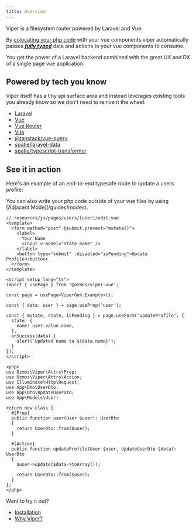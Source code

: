 ```yaml
---
title: Overview
---
```


Viper is a filesystem router powered by Laravel and Vue.

By [colocating your php code](/guides/modes) with your vue components viper automatically passes [***fully typed***](/guides/typescript) data and actions to your vue components to consume.

You get the power of a Laravel backend combined with the great UX and DX of a single page vue application.

## Powered by tech you know

Viper itself has a tiny api surface area and instead leverages existing tools you already know so we don't need to reinvent the wheel:

- [Laravel](https://laravel.com)
- [Vue](https://vuejs.org)
- [Vue Router](https://router.vuejs.org)
- [Vite](https://vitejs.dev)
- [@tanstack/vue-query](https://tanstack.com/query/latest)
- [spatie/laravel-data](https://spatie.be/docs/laravel-data/v4/introduction)
- [spatie/typescript-transformer](https://spatie.be/docs/typescript-transformer/v2/introduction)

## See it in action

Here's an example of an end-to-end typesafe route to update a users profile:

<Aside type="tip">
You can also write your php code outside of your vue files by using [Adjacent Mode](/guides/modes).
</Aside>

```vue
// resources/js/pages/users/[user]/edit.vue
<template>
  <form method="post" @submit.prevent="mutate()">
    <label>
      Your Name
      <input v-model="state.name" />
    </label>
    <button type="submit" :disabled="isPending">Update Profile</button>
  </form>
</template>

<script setup lang="ts">
import { usePage } from '@ozmos/viper-vue';

const page = usePage<ViperGen.Example>();

const { data: user } = page.useProp('user');

const { mutate, state, isPending } = page.useForm('updateProfile', {
  state: {
    name: user.value.name,
  },
  onSuccess(data) {
    alert(`Updated name to ${data.name}`);
  }
});
</script>

<php>
use Ozmos\Viper\Attrs\Prop;
use Ozmos\Viper\Attrs\Action;
use Illuminate\Http\Request;
use App\Dto\UserDto;
use App\Dto\UpdateUserDto;
use App\Models\User;

return new class {
  #[Prop]
  public function user(User $user): UserDto
  {
    return UserDto::from($user);
  }

  #[Action]
  public function updateProfile(User $user, UpdateUserDto $data): UserDto
  {
    $user->update($data->toArray());

    return UserDto::from($user);
  }
};
</php>
```

Want to try it out?

- [Installation](./installation)
- [Why Viper?](./why-viper)
